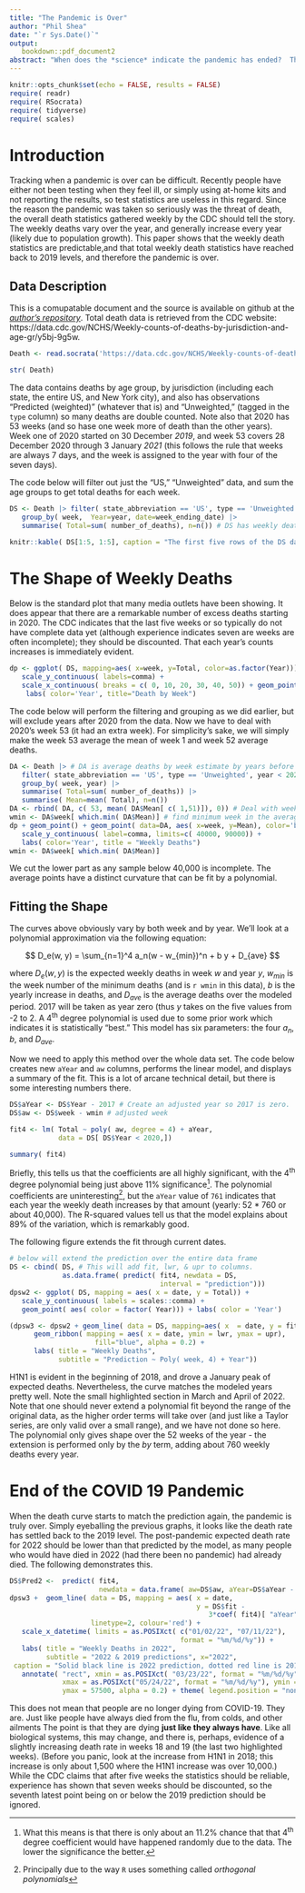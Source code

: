 ---
title: "The Pandemic is Over"
author: "Phil Shea"
date: "`r Sys.Date()`"
output: 
   bookdown::pdf_document2
abstract: "When does the *science* indicate the pandemic has ended?  This paper develops a relatively simple model for the shape of expected weekly deaths, and posits that the pandemic is over when the weekly death curve regains its shape.  This occured the last week of March 2022, but was only evident after five or more weeks following the expected death curve. The data is drawn dynamically from the CDC website, a model is fit and demonstrated, and the resolution of the pandemic clearly shown."
---

```{r setup, include=FALSE}
knitr::opts_chunk$set(echo = FALSE, results = FALSE)
require( readr)
require( RSocrata)
require( tidyverse)
require( scales)
```

# Introduction

Tracking when a pandemic is over can be difficult.  Recently people have either not been testing when they feel ill, or simply using at-home kits and not reporting the results, so test statistics are useless in this regard.  Since the reason the pandemic was taken so seriously was the threat of death, the overall death statistics gathered weekly by the CDC should tell the story.  The weekly deaths vary over the year, and generally increase every year (likely due to population growth).  This paper shows that the weekly death statistics are predictable,and that total weekly death statistics have reached back to 2019 levels, and therefore the pandemic is over.  

## Data Description

This is a comupatable document and the source is available on github at the [_author's repository_](https://github.com/PhilShea/Death).  Total death data is retrieved from the CDC website:  https://data.cdc.gov/NCHS/Weekly-counts-of-deaths-by-jurisdiction-and-age-gr/y5bj-9g5w.  

```{r Death}
Death <- read.socrata('https://data.cdc.gov/NCHS/Weekly-counts-of-deaths-by-jurisdiction-and-age-gr/y5bj-9g5w', stringsAsFactors = TRUE)

str( Death)
```

The data contains deaths by age group, by jurisdiction (including each state, the entire US, and New York city), and also has observations "Predicted (weighted)" (whatever that is) and "Unweighted," (tagged in the `type` column) so many deaths are double counted.  Note also that 2020 has 53 weeks (and so hase one week more of death than the other years).  Week one of 2020 started on 30 December *2019*, and week 53 covers 28 December 2020 through 3 January *2021* (this follows the rule that weeks are always 7 days, and the week is assigned to the year with four of the seven days).

The code below will filter out just the "US," "Unweighted" data, and sum the age groups to get total deaths for each week.  

```{r DS, echo=TRUE, message=FALSE, warning=FALSE}
DS <- Death |> filter( state_abbreviation == 'US', type == 'Unweighted') |>
   group_by( week,  Year=year, date=week_ending_date) |> 
   summarise( Total=sum( number_of_deaths), n=n()) # DS has weekly deaths
```

```{r table, echo=FALSE}
knitr::kable( DS[1:5, 1:5], caption = "The first five rows of the DS data frame.")
```

# The Shape of Weekly Deaths

Below is the standard plot that many media outlets have been showing.  It does appear that there are a remarkable number of excess deaths starting in 2020.  The CDC indicates that the last five weeks or so typically do not have complete data yet (although experience indicates seven are weeks are often incomplete); they should be discounted. That each year's counts increases is immediately evident.

```{r dp, warning=FALSE}
dp <- ggplot( DS, mapping=aes( x=week, y=Total, color=as.factor(Year))) +
   scale_y_continuous( labels=comma) +
   scale_x_continuous( breaks = c( 0, 10, 20, 30, 40, 50)) + geom_point()  + 
    labs( color='Year', title="Death by Week")
```

The code below will perform the  filtering and grouping as we did earlier, but will exclude years after 2020 from the data.  Now we have to deal with 2020's week 53 (it had an extra week).  For simplicity's sake, we will simply make the week 53 average the mean of week 1 and week 52 average deaths.

```{r DA, message=FALSE, warning=FALSE, fig.cap="The entire weekly death data plotted by week number.  Note that 2020 had 53 weeks, and that the last 7 weeks or so of data is incomplete. Black dots are the avereage for years 2015-2019."}
DA <- Death |> # DA is average deaths by week estimate by years before 2020
   filter( state_abbreviation == 'US', type == 'Unweighted', year < 2020) |> 
   group_by( week, year) |> 
   summarise( Total=sum( number_of_deaths)) |>
   summarise( Mean=mean( Total), n=n())
DA <- rbind( DA, c( 53, mean( DA$Mean[ c( 1,51)]), 0)) # Deal with week 53
wmin <- DA$week[ which.min( DA$Mean)] # find minimum week in the average.
dp + geom_point() + geom_point( data=DA, aes( x=week, y=Mean), color='black') +
   scale_y_continuous( label=comma, limits=c( 40000, 90000)) + 
   labs( color='Year', title = "Weekly Deaths")
wmin <- DA$week[ which.min( DA$Mean)]
```

We cut the lower part as any sample below 40,000 is incomplete.  The average points have a distinct curvature that can be fit by a polynomial. 

## Fitting the Shape

The curves above  obviously vary by both week and by year.  We'll look at a polynomial approximation via the following equation: 

$$
D_e(w, y) = \sum_{n=1}^4 a_n(w - w_{min})^n + b y + D_{ave}
$$

where $D_e(w, y)$ is the expected weekly deaths in week $w$ and year $y$, $w_{min}$ is the week number of the minimum deaths (and is `r wmin` in this data), $b$ is the yearly increase in deaths, and $D_{ave}$ is the average deaths over the modeled period.  2017 will be taken as year zero (thus $y$ takes on the five values from -2 to 2.  A 4^th^ degree polynomial is used due to some prior work which indicates it is statistically "best."  This model has six parameters: the four $a_n$, $b$, and $D_{ave}$.

Now we need to apply this method over the whole data set.  The code below creates new `aYear` and `aw` columns, performs the linear model, and displays a summary of the fit.  This is a lot of arcane technical detail, but there is some interesting numbers there.

```{r fit4, echo=TRUE}
DS$aYear <- DS$Year - 2017 # Create an adjusted year so 2017 is zero.
DS$aw <- DS$week - wmin # adjusted week

fit4 <- lm( Total ~ poly( aw, degree = 4) + aYear, 
            data = DS[ DS$Year < 2020,])

summary( fit4)
```

Briefly, this tells us that the coefficients are all highly significant, with the 4^th^ degree polynomial being just above 11% significance^[What this means is that there is only about an 11.2% chance that that 4^th^ degree coefficient would have happened randomly due to the data.  The lower the significance the better.].  The polynomial coefficients are uninteresting^[Principally due to the way `R` uses something called *orthogonal polynomials*], but the `aYear` value of `761` indicates that each year the weekly death increases by that amount (yearly: 52 * 760 or about 40,000).  The R-squared values tell us that the model explains about 89% of the variation, which is remarkably good.

The following figure extends the fit through current dates.

```{r dpsw2, fig.cap="Weekly death with expected death curve extended throough 2022.  The shaded ribbon shows the 95% cionfidence interval for hte predictions."}
# below will extend the prediction over the entire data frame
DS <- cbind( DS, # This will add fit, lwr, & upr to columns.
             as.data.frame( predict( fit4, newdata = DS, 
                                     interval = "prediction"))) 
dpsw2 <- ggplot( DS, mapping = aes( x = date, y = Total)) +
   scale_y_continuous( labels = scales::comma) + 
   geom_point( aes( color = factor( Year))) + labs( color = 'Year')
```
```{r dpsw3}
(dpsw3 <- dpsw2 + geom_line( data = DS, mapping=aes( x  = date, y = fit)) +
      geom_ribbon( mapping = aes( x = date, ymin = lwr, ymax = upr),
                     fill="blue", alpha = 0.2) + 
      labs( title = "Weekly Deaths", 
            subtitle = "Prediction ~ Poly( week, 4) + Year"))
```

H1N1 is evident in the beginning of 2018, and drove a January peak of expected deaths.  Nevertheless, the curve matches the modeled years pretty well.  Note the small highlighted section in March and April of 2022.  Note that one should never extend a polynomial fit beyond the range of the original data, as the higher order terms will take over (and just like a Taylor series, are only valid over a small range), and we have not done so here.  The polynomial only gives shape over the 52 weeks of the year - the extension is performed only by the $b y$ term, adding about 760 weekly deaths every year.

# End of the COVID 19 Pandemic

When the death curve starts to match the prediction again, the pandemic is truly over. Simply eyeballing the previous graphs, it looks like the death rate has settled back to the 2019 level.  The post-pandemic expected death rate for 2022 should be lower than that predicted by the model, as many people who would have died in 2022 (had there been no pandemic) had already died.  The following  demonstrates this.

```{r DS2, warning=FALSE, fig.cap="Zoom into 2022, with the red dotted line the predicted death line less three years of increases (essentially, 2019 levels).  The shaded area is the significant points surrounding the 2019 level."}
DS$Pred2 <-  predict( fit4, 
                      newdata = data.frame( aw=DS$aw, aYear=DS$aYear - 3))
dpsw3 +  geom_line( data = DS, mapping = aes( x = date, 
                                              y = DS$fit -  
                                                 3*coef( fit4)[ "aYear"]),
                    linetype=2, colour='red') +
   scale_x_datetime( limits = as.POSIXct( c("01/02/22", "07/11/22"), 
                                          format = "%m/%d/%y")) +
   labs( title = "Weekly Deaths in 2022", 
         subtitle = "2022 & 2019 predictions", x="2022",
 caption = "Solid black line is 2022 prediction, dotted red line is 2019 prediction.") +
   annotate( "rect", xmin = as.POSIXct( "03/23/22", format = "%m/%d/%y"),
             xmax = as.POSIXct("05/24/22", format = "%m/%d/%y"), ymin = 52500,
             ymax = 57500, alpha = 0.2) + theme( legend.position = "none")

```

This does not mean that people are no longer dying from COVID-19.  They are.  Just like people have always died from the flu, from colds, and other ailments  The point is that they are dying **just like they always have**.  Like all biological systems, this may change, and there is, perhaps, evidence of a slightly increasing death rate in weeks 18 and 19 (the last two highlighted weeks).  (Before you panic, look at the increase from H1N1 in 2018; this increase is only about 1,500 where the H1N1 increase was over 10,000.)  While the CDC claims that after five weeks the statistics should be reliable, experience has shown that seven weeks should be discounted, so the seventh latest point being on or below the 2019 prediction should be ignored.
